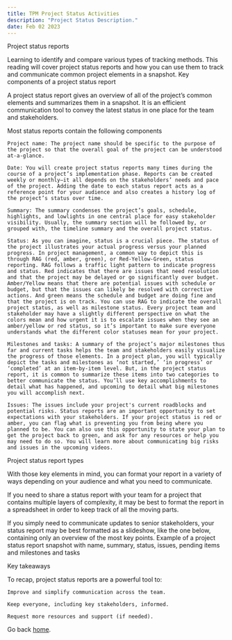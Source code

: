 ```yaml
---
title: TPM Project Status Activities
description: "Project Status Description."
date: Feb 02 2023
---
```


Project status reports

Learning to identify and compare various types of tracking methods. This reading will cover project status reports and how you can use them to track and communicate common project elements in a snapshot.
Key components of a project status report

A project status report gives an overview of all of the project’s common elements and summarizes them in a snapshot. It is an efficient communication tool to convey the latest status in one place for the team and stakeholders.

Most status reports contain the following components

    Project name: The project name should be specific to the purpose of the project so that the overall goal of the project can be understood at-a-glance. 

    Date: You will create project status reports many times during the course of a project’s implementation phase. Reports can be created weekly or monthly—it all depends on the stakeholders’ needs and pace of the project. Adding the date to each status report acts as a reference point for your audience and also creates a history log of the project’s status over time. 

    Summary: The summary condenses the project’s goals, schedule, highlights, and lowlights in one central place for easy stakeholder visibility. Usually, the summary section will be followed by, or grouped with, the timeline summary and the overall project status.

    Status: As you can imagine, status is a crucial piece. The status of the project illustrates your actual progress versus your planned progress. In project management, a common way to depict this is through RAG (red, amber, green), or Red-Yellow-Green, status reporting. RAG follows a traffic light pattern to indicate progress and status. Red indicates that there are issues that need resolution and that the project may be delayed or go significantly over budget. Amber/Yellow means that there are potential issues with schedule or budget, but that the issues can likely be resolved with corrective actions. And green means the schedule and budget are doing fine and that the project is on track. You can use RAG to indicate the overall project status, as well as milestone status. Every project team and stakeholder may have a slightly different perspective on what the colors mean and how urgent it is to escalate issues when they see an amber/yellow or red status, so it’s important to make sure everyone understands what the different color statuses mean for your project.

    Milestones and tasks: A summary of the project’s major milestones thus far and current tasks helps the team and stakeholders easily visualize the progress of those elements. In a project plan, you will typically depict the tasks and milestones as ‘not started,’ ‘in progress’ or ‘completed’ at an item-by-item level. But, in the project status report, it is common to summarize these items into two categories to better communicate the status. You’ll use key accomplishments to detail what has happened, and upcoming to detail what big milestones you will accomplish next.

    Issues: The issues include your project's current roadblocks and potential risks. Status reports are an important opportunity to set expectations with your stakeholders. If your project status is red or amber, you can flag what is preventing you from being where you planned to be. You can also use this opportunity to state your plan to get the project back to green, and ask for any resources or help you may need to do so. You will learn more about communicating big risks and issues in the upcoming videos.

Project status report types 

With those key elements in mind, you can format your report in a variety of ways depending on your audience and what you need to communicate. 

If you need to share a status report with your team for a project that contains multiple layers of complexity, it may be best to format the report in a spreadsheet in order to keep track of all the moving parts. 

If you simply need to communicate updates to senior stakeholders, your status report may be best formatted as a slideshow, like the one below, containing only an overview of the most key points.
Example of a project status report snapshot with name, summary, status, issues, pending items and milestones and tasks  

Key takeaways

To recap, project status reports are a powerful tool to:

    Improve and simplify communication across the team.

    Keep everyone, including key stakeholders, informed.

    Request more resources and support (if needed).

Go back [home](/).    
    
    

